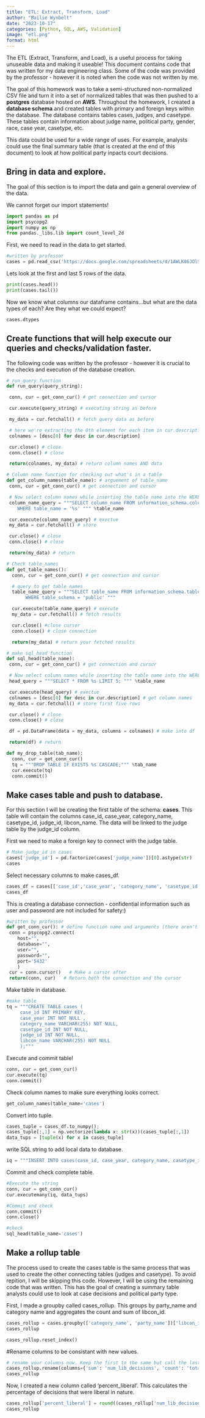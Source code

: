 ```yaml
---
title: "ETL: Extract, Transform, Load"
author: "Bailie Wynbelt"
date: "2023-10-17"
categories: [Python, SQL, AWS, Validation]
image: "etl.png"
format: html
---
```

The ETL (Extract, Transform, and Load), is a useful process for taking unuseable data and making it useable! This document contains code that was written for my data engineering class. Some of the code was provided by the professor - however it is noted when the code was not written by me. 

The goal of this homework was to take a semi-structured non-normalized CSV file and turn it into a set of normalized tables that was then pushed to a **postgres** database hosted on **AWS**. Throughout the homework, I created a **database schema** and created tables with primary and foreign keys within the database. The database contains tables cases, judges, and casetype. These tables contain information about judge name, political party, gender, race, case year, casetype, etc. 

This data could be used for a wide range of uses. For example, analysts could use the final summary table (that is created at the end of this document) to look at how political party inpacts court decisions.

## Bring in data and explore.
The goal of this section is to import the data and gain a general overview of the data. 

We cannot forget our import statements!
```python
import pandas as pd
import psycopg2
import numpy as np
from pandas._libs.lib import count_level_2d
```

First, we need to read in the data to get started.
```python
#written by professor
cases = pd.read_csv('https://docs.google.com/spreadsheets/d/1AWLK06JOlSKImgoHNTbj7oXR5mRfsL2WWeQF6ofMq1g/gviz/tq?tqx=out:csv')
```

Lets look at the first and last 5 rows of the data.
```python
print(cases.head())
print(cases.tail())
```

Now we know what columns our dataframe contains...but what are the data types of each? Are they what we could expect?
```python
cases.dtypes
```

## Create functions that will help execute our queries and checks/validation faster.
The following code was written by the professor - however it is crucial to the checks and execution of the database creation.
```python
# run_query function
def run_query(query_string):

 conn, cur = get_conn_cur() # get connection and cursor

 cur.execute(query_string) # executing string as before

 my_data = cur.fetchall() # fetch query data as before

 # here we're extracting the 0th element for each item in cur.description
 colnames = [desc[0] for desc in cur.description]

 cur.close() # close
 conn.close() # close

 return(colnames, my_data) # return column names AND data

# Column name function for checking out what's in a table
def get_column_names(table_name): # arguement of table_name
 conn, cur = get_conn_cur() # get connection and cursor

 # Now select column names while inserting the table name into the WERE
 column_name_query = """SELECT column_name FROM information_schema.columns
    WHERE table_name = '%s' """ %table_name

 cur.execute(column_name_query) # exectue
 my_data = cur.fetchall() # store

 cur.close() # close
 conn.close() # close

 return(my_data) # return

# Check table_names
def get_table_names():
  conn, cur = get_conn_cur() # get connection and cursor

  # query to get table names
  table_name_query = """SELECT table_name FROM information_schema.tables
       WHERE table_schema = 'public' """

  cur.execute(table_name_query) # execute
  my_data = cur.fetchall() # fetch results

  cur.close() #close cursor
  conn.close() # close connection

  return(my_data) # return your fetched results

# make sql_head function
def sql_head(table_name):
 conn, cur = get_conn_cur() # get connection and cursor

 # Now select column names while inserting the table name into the WERE
 head_query = """SELECT * FROM %s LIMIT 5; """ %table_name

 cur.execute(head_query) # exectue
 colnames = [desc[0] for desc in cur.description] # get column names
 my_data = cur.fetchall() # store first five rows

 cur.close() # close
 conn.close() # close

 df = pd.DataFrame(data = my_data, columns = colnames) # make into df

 return(df) # return

def my_drop_table(tab_name):
  conn, cur = get_conn_cur()
  tq = """DROP TABLE IF EXISTS %s CASCADE;""" %tab_name
  cur.execute(tq)
  conn.commit()
```

## Make cases table and push to database.
For this section I will be creating the first table of the schema: **cases**. This table will contain the columns case_id, case_year, category_name, casetype_id, judge_id, libcon_name. The data will be linked to the judge table by the judge_id column.

First we need to make a foreign key to connect with the judge table.
```python
# Make judge_id in cases
cases['judge_id'] = pd.factorize(cases['judge_name'])[0].astype(str)
cases
```

Select necessary columns to make cases_df.
```python
cases_df = cases[['case_id','case_year', 'category_name', 'casetype_id', 'judge_id', 'libcon_name']]
cases_df
```

This is creating a database connection - confidential information such as user and password are not included for safety:)
```python
#written by professor
def get_conn_cur(): # define function name and arguments (there aren't any)
 conn = psycopg2.connect(
    host="",
    database="",
    user="",
    password="",
    port='5432'
    )
 cur = conn.cursor()   # Make a cursor after
 return(conn, cur)   # Return both the connection and the cursor
```

Make table in database.
```python
#make table
tq = """CREATE TABLE cases (
     case_id INT PRIMARY KEY,
     case_year INT NOT NULL ,
     category_name VARCHAR(255) NOT NULL,
     casetype_id INT NOT NULL,
     judge_id INT NOT NULL,
     libcon_name VARCHAR(255) NOT NULL
     );"""
```

Execute and commit table!
```python
conn, cur = get_conn_cur()
cur.execute(tq)
conn.commit()
```

Check column names to make sure everything looks correct.
```python
get_column_names(table_name='cases')
```
 
Convert into tuple.
```python
cases_tuple = cases_df.to_numpy();
cases_tuple[:,1] = np.vectorize(lambda x: str(x))(cases_tuple[:,1])
data_tups = [tuple(x) for x in cases_tuple]
```

write SQL string to add local data to database.
```python
iq = """INSERT INTO cases(case_id, case_year, category_name, casetype_id, judge_id, libcon_name) VALUES(%s, %s, %s, %s, %s, %s);"""
```

Commit and check complete table.
```python
#Execute the string
conn, cur = get_conn_cur()
cur.executemany(iq, data_tups)

#Commit and check
conn.commit()
conn.close()

#check
sql_head(table_name='cases')
```

## Make a rollup table
The process used to create the cases table is the same process that was used to create the other connecting tables (judges and casetype). To avoid repition, I will be skipping this code. However, I will be using the remaining code that was written. This has the goal of creating a summary table analysts could use to look at case decisions and political party type.

First, I made a groupby called cases_rollup. This groups by party_name and category name and aggregates the count and sum of libcon_id.
```python
cases_rollup = cases.groupby(['category_name', 'party_name'])['libcon_id'].agg(['sum', 'count']).reset_index()
cases_rollup

cases_rollup.reset_index()
```

#Rename columns to be consistant with new values.
```python
# rename your columns now. Keep the first to the same but call the last two 'total_cases' and 'num_lib_decisions'
cases_rollup.rename(columns={'sum': 'num_lib_decisions', 'count': 'total_cases'}, inplace = True)
cases_rollup
```

Now, I created a new column called 'percent_liberal'. This calculates the percentage of decisions that were liberal in nature.
```python
cases_rollup['percent_liberal'] = round((cases_rollup['num_lib_decisions'] / cases_rollup['total_cases']) * 100)
cases_rollup
```
